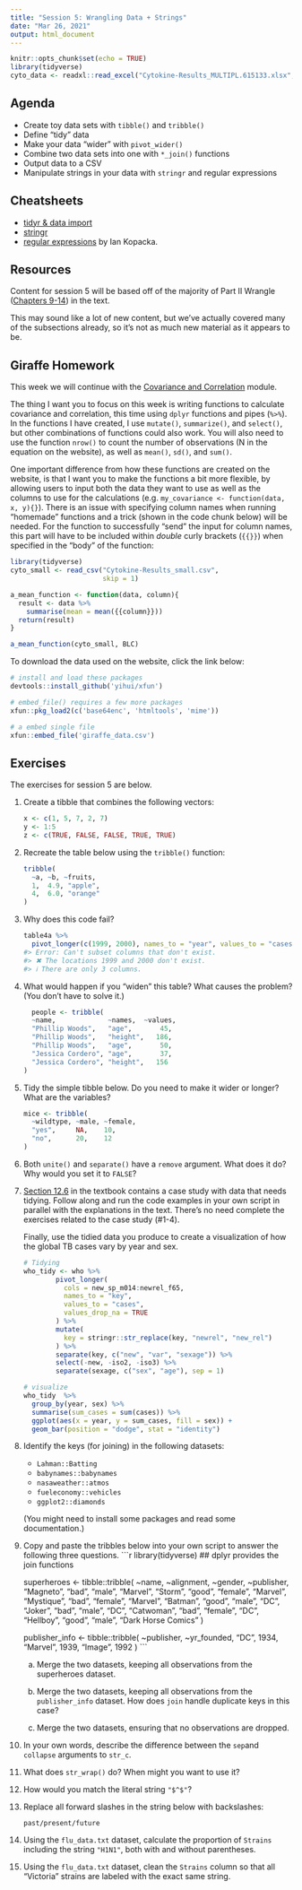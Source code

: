 ```yaml
---
title: "Session 5: Wrangling Data + Strings"
date: "Mar 26, 2021"
output: html_document
---
```


```r
knitr::opts_chunk$set(echo = TRUE)
library(tidyverse)
cyto_data <- readxl::read_excel("Cytokine-Results_MULTIPL.615133.xlsx", skip = 1, sheet = 2)

```


## Agenda

* Create toy data sets with `tibble()` and `tribble()`
* Define "tidy" data
* Make your data "wider" with `pivot_wider()`
* Combine two data sets into one with `*_join()` functions
* Output data to a CSV
* Manipulate strings in your data with `stringr` and regular expressions

<!-- ## Script -->

<!-- Both scripts from Session 05 are available for download below. -->


<!-- ```{r, include = TRUE, echo = FALSE} -->

<!-- # install and load these packages -->
<!-- # devtools::install_github('yihui/xfun') -->

<!-- # embed_file() requires a few more packages -->
<!-- xfun::pkg_load2(c('base64enc', 'htmltools', 'mime')) -->
<!-- ``` -->

<!-- ```{r include = TRUE, echo = FALSE} -->
<!-- # a embed single file -->
<!-- xfun::embed_files(c("scripts/session_05_desiree.R", "scripts/Session_5_hasse.R"),  -->
<!--                   text = paste("Download Session 5 scripts"),  -->
<!--                   name = paste0("05_session", ".zip") -->
<!--                   ) -->
<!-- ``` -->


## Cheatsheets

* [tidyr & data import](https://github.com/rstudio/cheatsheets/raw/master/data-import.pdf)
* [stringr](https://github.com/rstudio/cheatsheets/raw/master/strings.pdf)
* [regular expressions](https://github.com/rstudio/cheatsheets/raw/master/regex.pdf) by Ian Kopacka.

## Resources

Content for session 5 will be based off of the majority of Part II Wrangle ([Chapters 9-14](https://r4ds.had.co.nz/wrangle-intro.html)) in the text. 

This may sound like a lot of new content, but we've actually covered many of the subsections already, so it's not as much new material as it appears to be.

## Giraffe Homework
This week we will continue with the [Covariance and Correlation](https://tinystats.github.io/teacups-giraffes-and-statistics/05_correlation.html) module.

The thing I want you to focus on this week is writing functions to calculate covariance and correlation, this time using `dplyr` functions and pipes (`%>%`). In the functions I have created, I use `mutate()`, `summarize()`, and `select()`, but other combinations of functions could also work. You will also need to use the function `nrow()` to count the number of observations (N in the equation on the website), as well as `mean()`, `sd()`, and `sum()`. 

One important difference from how these functions are created on the website, is that I want you to make the functions a bit more flexible, by allowing users to input both the data they want to use as well as the columns to use for the calculations (e.g. `my_covariance <- function(data, x, y){}`). There is an issue with specifying column names when running "homemade" functions and a trick (shown in the code chunk below) will be needed. For the function to successfully "send" the input for column names, this part will have to be included within *double* curly brackets (`{{}}`) when specified in the "body" of the function: 

```r
library(tidyverse)
cyto_small <- read_csv("Cytokine-Results_small.csv", 
                       skip = 1)

a_mean_function <- function(data, column){
  result <- data %>% 
    summarise(mean = mean({{column}}))
  return(result)
}

a_mean_function(cyto_small, BLC)
```

To download the data used on the website, click the link below:

```r

# install and load these packages
devtools::install_github('yihui/xfun')

# embed_file() requires a few more packages
xfun::pkg_load2(c('base64enc', 'htmltools', 'mime'))
```

```r
# a embed single file
xfun::embed_file('giraffe_data.csv')
```

## Exercises

The exercises for session 5 are below. 

1. Create a tibble that combines the following vectors:

    ```r
    x <- c(1, 5, 7, 2, 7)
    y <- 1:5
    z <- c(TRUE, FALSE, FALSE, TRUE, TRUE)
    ```


2. Recreate the table below using the `tribble()` function:

    ```r
    tribble(
      ~a, ~b, ~fruits,
      1,  4.9, "apple",
      4,  6.0, "orange"
    )
    ```

3. Why does this code fail?

    ```r
    table4a %>% 
      pivot_longer(c(1999, 2000), names_to = "year", values_to = "cases")
    #> Error: Can't subset columns that don't exist.
    #> ✖ The locations 1999 and 2000 don't exist.
    #> ℹ There are only 3 columns.
    ```


4. What would happen if you "widen" this table? What causes the problem? (You don't have to solve it.)

    ```r
      people <- tribble(
      ~name,             ~names,  ~values,
      "Phillip Woods",   "age",       45,
      "Phillip Woods",   "height",   186,
      "Phillip Woods",   "age",       50,
      "Jessica Cordero", "age",       37,
      "Jessica Cordero", "height",   156
    )
    ```
 
    
5. Tidy the simple tibble below. Do you need to make it wider or longer? What are the variables?

    ```r
    mice <- tribble(
      ~wildtype, ~male, ~female,
      "yes",     NA,    10,
      "no",      20,    12
    )
    ```
   
    
6. Both `unite()` and `separate()` have a `remove` argument. What does it do? Why would you set it to `FALSE`?

  

7. [Section 12.6](https://r4ds.had.co.nz/tidy-data.html#case-study) in the textbook contains a case study with data that needs tidying. Follow along and run the code examples in your own script in parallel with the explanations in the text. There's no need complete the exercises related to the case study (#1-4). 

    Finally, use the tidied data you produce to create a visualization of how the global TB cases vary by year and sex. 

    ```r
    
    # Tidying
    who_tidy <- who %>%
            pivot_longer(
              cols = new_sp_m014:newrel_f65, 
              names_to = "key", 
              values_to = "cases", 
              values_drop_na = TRUE
            ) %>% 
            mutate(
              key = stringr::str_replace(key, "newrel", "new_rel")
            ) %>%
            separate(key, c("new", "var", "sexage")) %>% 
            select(-new, -iso2, -iso3) %>% 
            separate(sexage, c("sex", "age"), sep = 1)
    
    # visualize 
    who_tidy  %>% 
      group_by(year, sex) %>% 
      summarise(sum_cases = sum(cases)) %>%
      ggplot(aes(x = year, y = sum_cases, fill = sex)) + 
      geom_bar(position = "dodge", stat = "identity") 
    
    ```

8. Identify the keys (for joining) in the following datasets:

    * `Lahman::Batting`
    * `babynames::babynames`
    * `nasaweather::atmos`
    * `fueleconomy::vehicles`
    * `ggplot2::diamonds`
    
    (You might need to install some packages and read some documentation.)

    
9. Copy and paste the tribbles below into your own script to answer the following three questions. 
    ```r
    library(tidyverse) ## dplyr provides the join functions
    
    superheroes <- tibble::tribble(
           ~name, ~alignment,  ~gender,          ~publisher,
       "Magneto",      "bad",   "male",            "Marvel",
         "Storm",     "good", "female",            "Marvel",
      "Mystique",      "bad", "female",            "Marvel",
        "Batman",     "good",   "male",                "DC",
         "Joker",      "bad",   "male",                "DC",
      "Catwoman",      "bad", "female",                "DC",
       "Hellboy",     "good",   "male", "Dark Horse Comics"
      )
    
   publisher_info <- tibble::tribble(
      ~publisher, ~yr_founded,
            "DC",       1934,
        "Marvel",       1939,
         "Image",       1992
      )
    ```
    
    a. Merge the two datasets, keeping all observations from the superheroes dataset.
    

    b. Merge the two datasets, keeping all observations from the `publisher_info` dataset. How does `join` handle duplicate keys in this case?
    

    c. Merge the two datasets, ensuring that no observations are dropped.
    
    
    
10. In your own words, describe the difference between the `sep`and `collapse` arguments to `str_c`.


11. What does `str_wrap()` do? When might you want to use it?

   
12. How would you match the literal string `"$^$"`?



13. Replace all forward slashes in the string below with backslashes:

    ```
    past/present/future
    ```
   
14. Using the `flu_data.txt` dataset, calculate the proportion of `Strains` including the string `"H1N1"`, both with and without parentheses.


15. Using the `flu_data.txt` dataset, clean the `Strains` column so that all "Victoria" strains are labeled with the exact same string. 